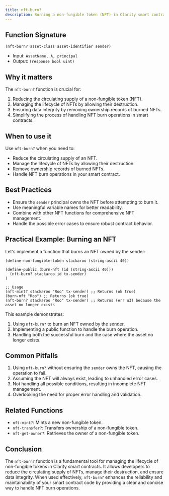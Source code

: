 ```yaml
---
title: nft-burn?
description: Burning a non-fungible token (NFT) in Clarity smart contracts.
---
```


## Function Signature

```clarity
(nft-burn? asset-class asset-identifier sender)
```

- Input: `AssetName, A, principal`
- Output: `(response bool uint)`

## Why it matters

The `nft-burn?` function is crucial for:

1. Reducing the circulating supply of a non-fungible token (NFT).
2. Managing the lifecycle of NFTs by allowing their destruction.
3. Ensuring data integrity by removing ownership records of burned NFTs.
4. Simplifying the process of handling NFT burn operations in smart contracts.

## When to use it

Use `nft-burn?` when you need to:

- Reduce the circulating supply of an NFT.
- Manage the lifecycle of NFTs by allowing their destruction.
- Remove ownership records of burned NFTs.
- Handle NFT burn operations in your smart contract.

## Best Practices

- Ensure the `sender` principal owns the NFT before attempting to burn it.
- Use meaningful variable names for better readability.
- Combine with other NFT functions for comprehensive NFT management.
- Handle the possible error cases to ensure robust contract behavior.

## Practical Example: Burning an NFT

Let's implement a function that burns an NFT owned by the sender:

```clarity
(define-non-fungible-token stackaroo (string-ascii 40))

(define-public (burn-nft (id (string-ascii 40)))
  (nft-burn? stackaroo id tx-sender)
)

;; Usage
(nft-mint? stackaroo "Roo" tx-sender) ;; Returns (ok true)
(burn-nft "Roo") ;; Returns (ok true)
(nft-burn? stackaroo "Roo" tx-sender) ;; Returns (err u3) because the asset no longer exists
```

This example demonstrates:
1. Using `nft-burn?` to burn an NFT owned by the sender.
2. Implementing a public function to handle the burn operation.
3. Handling both the successful burn and the case where the asset no longer exists.

## Common Pitfalls

1. Using `nft-burn?` without ensuring the `sender` owns the NFT, causing the operation to fail.
2. Assuming the NFT will always exist, leading to unhandled error cases.
3. Not handling all possible conditions, resulting in incomplete NFT management.
4. Overlooking the need for proper error handling and validation.

## Related Functions

- `nft-mint?`: Mints a new non-fungible token.
- `nft-transfer?`: Transfers ownership of a non-fungible token.
- `nft-get-owner?`: Retrieves the owner of a non-fungible token.

## Conclusion

The `nft-burn?` function is a fundamental tool for managing the lifecycle of non-fungible tokens in Clarity smart contracts. It allows developers to reduce the circulating supply of NFTs, manage their destruction, and ensure data integrity. When used effectively, `nft-burn?` enhances the reliability and maintainability of your smart contract code by providing a clear and concise way to handle NFT burn operations.
